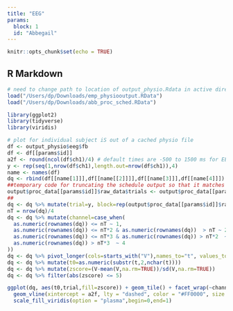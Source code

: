 ```yaml
---
title: "EEG"
params:
  block: 1
  id: "Abbegail"
---
```


```r
knitr::opts_chunk$set(echo = TRUE)
```

## R Markdown

```r
# need to change path to location of output_physio.Rdata in active directory
load("/Users/dp/Downloads/emp_physiooutput.RData")
load("/Users/dp/Downloads/abb_proc_sched.RData") 
```

```r
library(ggplot2)
library(tidyverse)
library(viridis)

# plot for individual subject iS out of a cached physio file
df <- output_physio$eeg$fb
df <- df[[params$id]]
a2f <- round(ncol(df$ch1)/4) # default times are -500 to 1500 ms for EEG
y <- rep(seq(1,nrow(df$ch1),length.out=nrow(df$ch1)),4)
name <- names(df)
dq <- rbind(df[[name[1]]],df[[name[[2]]]],df[[name[3]]],df[[name[4]]]) # concatenate channels 1-4
##temporary code for truncating the schedule output so that it matches the size of the physio output
output$proc_data[[params$id]]$raw_data$trials <- output$proc_data[[params$id]]$raw_data$trials[1:756,]
##
dq <- dq %>% mutate(trial=y, block=rep(output$proc_data[[params$id]]$raw_data$trials$block,4)) %>% filter(block==params$block) %>% select(-block) #add a trial column, then select only trials corresponding to the block designated by params$block
nT = nrow(dq)/4
dq <- dq %>% mutate(channel=case_when(
  as.numeric(rownames(dq)) <= nT ~ 1,
  as.numeric(rownames(dq)) <= nT*2 & as.numeric(rownames(dq))  > nT ~ 2,
  as.numeric(rownames(dq)) <= nT*3 & as.numeric(rownames(dq)) > nT*2  ~ 3,
  as.numeric(rownames(dq)) > nT*3  ~ 4
))
dq <- dq %>% pivot_longer(cols=starts_with("V"),names_to="t", values_to="V")
dq <- dq %>% mutate(t0=as.numeric(substr(t,2,nchar(t))))
dq <- dq %>% mutate(zscore=(V-mean(V,na.rm=TRUE))/sd(V,na.rm=TRUE))
dq <- dq %>% filter(abs(zscore) <= 5)
```

```r
ggplot(dq, aes(t0,trial,fill=zscore)) + geom_tile() + facet_wrap(~channel) + scale_x_continuous(breaks=c(0,a2f,max(dq$t0)),labels=c(-500,0,1500),name='time [ms]') +
  geom_vline(xintercept = a2f, lty = "dashed", color = "#FF0000", size = 2) + 
  scale_fill_viridis(option = "plasma",begin=0,end=1)
```